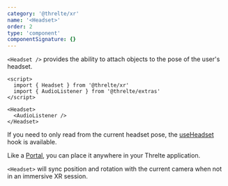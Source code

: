 ```yaml
---
category: '@threlte/xr'
name: '<Headset>'
order: 2
type: 'component'
componentSignature: {}
---
```


`<Headset />` provides the ability to attach objects to the pose of the user's headset.

```svelte
<script>
  import { Headset } from '@threlte/xr'
  import { AudioListener } from '@threlte/extras'
</script>

<Headset>
  <AudioListener />
</Headset>
```

If you need to only read from the current headset pose, the [useHeadset](/docs/reference/xr/use-headset) hook is available.

Like a [Portal](/docs/reference/extras/portal), you can place it anywhere in your Threlte application.

`<Headset>` will sync position and rotation with the current camera when not in an immersive XR session.

<Example path="xr/headset" />
